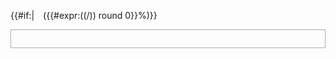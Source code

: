 <div style="width: {{{width|1000}}}px;"><span class="nowrap">{{formatnum:{{{1|}}} / {{{2|}}} / {{{3|}}}}}{{#if:{{{per|}}}|&emsp;({{#expr:(({{{1|}}}/{{{2|}}/{{{3|}}})) round 0}}%)}}</span><div style="border: 1px solid #aaa; {{#if:{{{background-color|}}}|background-color: {{{background-color}}};}} {{#if:{{{background-color|}}}|background-color2: {{{background-color}}};}}height: 2em; position: relative;"><div style="background-color: {{#if:{{{4|}}}{{{5|}}}|{{{6|}}}
 | rgb({{#expr:255*{{{3|255}}}}}, {{#expr:255*{{{4|0}}}}}, {{#expr:255*{{{5|0}}}}})
 | {{{hex|{{{3|#CCCCCC}}}}}}
 }}; width: {{#expr:(({{{1|50}}}/{{{2|50}}}/{{{3|100}}})*100) round 0}}%; height: 2em;"></div></div></div><noinclude>
{{Documentation}}</noinclude>